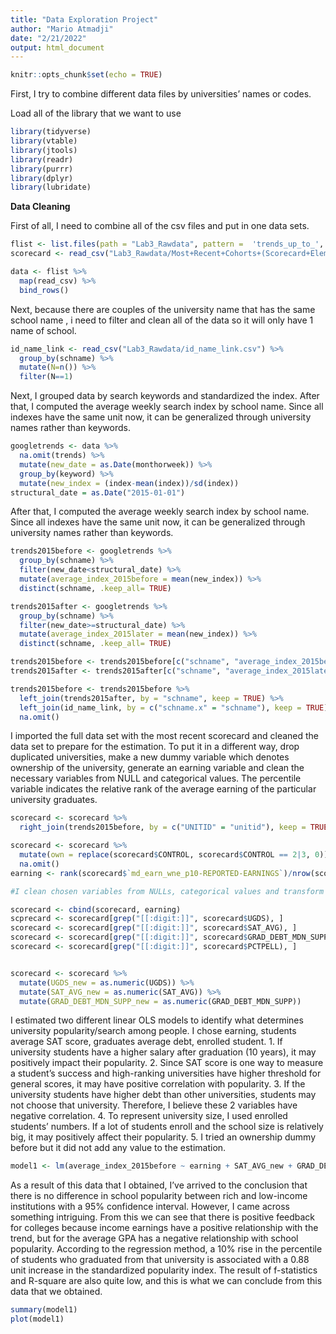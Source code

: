 ```yaml
---
title: "Data Exploration Project"
author: "Mario Atmadji"
date: "2/21/2022"
output: html_document
---
```


```r
knitr::opts_chunk$set(echo = TRUE)
```

First, I try to combine different data files by universities’ names or codes.

Load all of the library that we want to use
```r
library(tidyverse)
library(vtable)
library(jtools)
library(readr)
library(purrr)
library(dplyr)
library(lubridate)
```

**Data Cleaning**

First of all, I need to combine all of the csv  files and put in one data sets.
```r
flist <- list.files(path = "Lab3_Rawdata", pattern =  'trends_up_to_', full.names = TRUE)
scorecard <- read_csv("Lab3_Rawdata/Most+Recent+Cohorts+(Scorecard+Elements).csv")

data <- flist %>%
  map(read_csv) %>%
  bind_rows()
```


Next, because there are  couples of the university name that has the same school name , i need to filter and clean all of the data so it will only have 1 name of school.
```r
id_name_link <- read_csv("Lab3_Rawdata/id_name_link.csv") %>%
  group_by(schname) %>%
  mutate(N=n()) %>%
  filter(N==1)
```


Next, I grouped data by search keywords and standardized the index. After that, I computed the average weekly search index by school name. Since all indexes have the same unit now, it can be generalized through university names rather than keywords.
```r
googletrends <- data %>%
  na.omit(trends) %>%
  mutate(new_date = as.Date(monthorweek)) %>%
  group_by(keyword) %>%
  mutate(new_index = (index-mean(index))/sd(index))
structural_date = as.Date("2015-01-01")
```

After that, I computed the average weekly search index by school name. Since all indexes have the same unit now, it can be generalized through university names rather than keywords.
```r
trends2015before <- googletrends %>%
  group_by(schname) %>%
  filter(new_date<structural_date) %>%
  mutate(average_index_2015before = mean(new_index)) %>%
  distinct(schname, .keep_all= TRUE)

trends2015after <- googletrends %>%
  group_by(schname) %>%
  filter(new_date>=structural_date) %>%
  mutate(average_index_2015later = mean(new_index)) %>%
  distinct(schname, .keep_all= TRUE)

trends2015before <- trends2015before[c("schname", "average_index_2015before")]
trends2015after <- trends2015after[c("schname", "average_index_2015later")]

trends2015before <- trends2015before %>%
  left_join(trends2015after, by = "schname", keep = TRUE) %>%
  left_join(id_name_link, by = c("schname.x" = "schname"), keep = TRUE) %>%
  na.omit()
```

I imported the full data set with the most recent scorecard and cleaned the data set to prepare for the estimation. To put it in a different way, drop duplicated universities, make a new dummy variable which denotes ownership of the university, generate an earning variable and clean the necessary variables from NULL and categorical values. The percentile variable indicates the relative rank of the average earning of the particular university graduates. 

```r
scorecard <- scorecard %>%
  right_join(trends2015before, by = c("UNITID" = "unitid"), keep = TRUE)

scorecard <- scorecard %>%
  mutate(own = replace(scorecard$CONTROL, scorecard$CONTROL == 2|3, 0)) %>%
  na.omit()
earning <- rank(scorecard$`md_earn_wne_p10-REPORTED-EARNINGS`)/nrow(scorecard)
```

```r
#I clean chosen variables from NULLs, categorical values and transform into numerical values. For  the digit code i found it in the internet so i use it to run the code, i fotot how to code for tranform value to the numerical value. 

scorecard <- cbind(scorecard, earning)
scprecard <- scorecard[grep("[[:digit:]]", scorecard$UGDS), ]
scorecard <- scorecard[grep("[[:digit:]]", scorecard$SAT_AVG), ]
scorecard <- scorecard[grep("[[:digit:]]", scorecard$GRAD_DEBT_MDN_SUPP), ]
scorecard <- scorecard[grep("[[:digit:]]", scorecard$PCTPELL), ]


scorecard <- scorecard %>%
  mutate(UGDS_new = as.numeric(UGDS)) %>%
  mutate(SAT_AVG_new = as.numeric(SAT_AVG)) %>%
  mutate(GRAD_DEBT_MDN_SUPP_new = as.numeric(GRAD_DEBT_MDN_SUPP))
```

I estimated two different linear OLS models to identify what determines university popularity/search among people. I chose earning, students average SAT score, graduates average debt, enrolled student. 1. If university students have a higher salary after graduation (10 years), it may positively impact their popularity. 2. Since SAT score is one way to measure a student’s success and high-ranking universities have higher threshold for general scores, it may have positive correlation with popularity. 3. If the university students have higher debt than other universities, students may not choose that university. Therefore, I believe these 2 variables have negative correlation. 4. To represent university size, I used enrolled students’ numbers. If a lot of students enroll and the school size is relatively big, it may positively affect their popularity. 5. I tried an ownership dummy before but it did not add any value to the estimation.

```r
model1 <- lm(average_index_2015before ~ earning + SAT_AVG_new + GRAD_DEBT_MDN_SUPP_new + UGDS_new, data = scorecard)
```

As a result of this data that I obtained, I've arrived to the conclusion that there is no difference in school popularity between rich and low-income institutions with a 95% confidence interval. However, I came across something intriguing. From this we can see that there is positive feedback for colleges because income earnings have a positive relationship with the trend, but for the average GPA has a negative relationship with school popularity. According to the regression method, a 10% rise in the percentile of students who graduated from that university is associated with a 0.88 unit increase in the standardized popularity index. The result of f-statistics and R-square are also quite low, and this is what we can conclude from this data that we obtained.

```r
summary(model1)
plot(model1)
```





